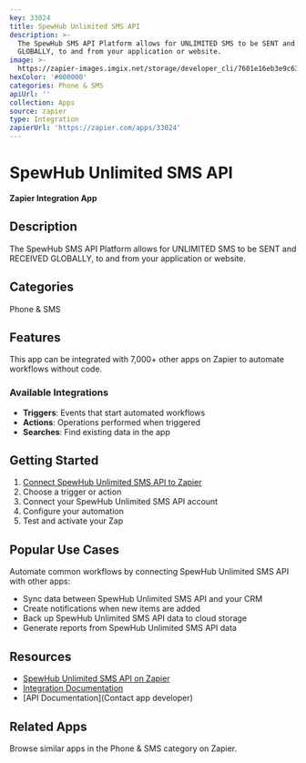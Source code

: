 ```yaml
---
key: 33024
title: SpewHub Unlimited SMS API
description: >-
  The SpewHub SMS API Platform allows for UNLIMITED SMS to be SENT and RECEIVED
  GLOBALLY, to and from your application or website.
image: >-
  https://zapier-images.imgix.net/storage/developer_cli/7601e16eb3e9c63538490ffc04816b59.png?auto=format%2Ccompress&ixlib=python-3.0.0&q=50
hexColor: '#000000'
categories: Phone & SMS
apiUrl: ''
collection: Apps
source: zapier
type: Integration
zapierUrl: 'https://zapier.com/apps/33024'
---
```

# SpewHub Unlimited SMS API

**Zapier Integration App**

## Description

The SpewHub SMS API Platform allows for UNLIMITED SMS to be SENT and RECEIVED GLOBALLY, to and from your application or website.

## Categories

Phone & SMS

## Features

This app can be integrated with 7,000+ other apps on Zapier to automate workflows without code.

### Available Integrations

- **Triggers**: Events that start automated workflows
- **Actions**: Operations performed when triggered
- **Searches**: Find existing data in the app

## Getting Started

1. [Connect SpewHub Unlimited SMS API to Zapier](https://zapier.com/apps/33024)
2. Choose a trigger or action
3. Connect your SpewHub Unlimited SMS API account
4. Configure your automation
5. Test and activate your Zap

## Popular Use Cases

Automate common workflows by connecting SpewHub Unlimited SMS API with other apps:

- Sync data between SpewHub Unlimited SMS API and your CRM
- Create notifications when new items are added
- Back up SpewHub Unlimited SMS API data to cloud storage
- Generate reports from SpewHub Unlimited SMS API data

## Resources

- [SpewHub Unlimited SMS API on Zapier](https://zapier.com/apps/33024)
- [Integration Documentation](https://zapier.com/apps/33024/integrations)
- [API Documentation](Contact app developer)

## Related Apps

Browse similar apps in the Phone & SMS category on Zapier.

